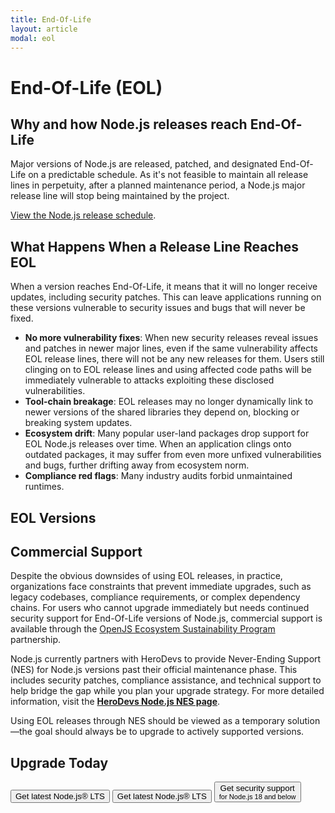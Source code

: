 ```yaml
---
title: End-Of-Life
layout: article
modal: eol
---
```


# End-Of-Life (EOL)

## Why and how Node.js releases reach End-Of-Life

Major versions of Node.js are released, patched, and designated End-Of-Life on a predictable schedule. As it's not feasible to maintain all release lines in perpetuity, after a planned maintenance period, a Node.js major release line will stop being maintained by the project.

[View the Node.js release schedule](/about/releases/).

## What Happens When a Release Line Reaches EOL

When a version reaches End-Of-Life, it means that it will no longer receive updates, including security patches. This can leave applications running on these versions vulnerable to security issues and bugs that will never be fixed.

- **No more vulnerability fixes**: When new security releases reveal issues and patches in newer major lines, even if the same vulnerability affects EOL release lines, there will not be any new releases for them. Users still clinging on to EOL release lines and using affected code paths will be immediately vulnerable to attacks exploiting these disclosed vulnerabilities.
- **Tool-chain breakage**: EOL releases may no longer dynamically link to newer versions of the shared libraries they depend on, blocking or breaking system updates.
- **Ecosystem drift**: Many popular user-land packages drop support for EOL Node.js releases over time. When an application clings onto outdated packages, it may suffer from even more unfixed vulnerabilities and bugs, further drifting away from ecosystem norm.
- **Compliance red flags**: Many industry audits forbid unmaintained runtimes.

## EOL Versions

<EOLTable />

## Commercial Support

Despite the obvious downsides of using EOL releases, in practice, organizations face constraints that prevent immediate upgrades, such as legacy codebases, compliance requirements, or complex dependency chains. For users who cannot upgrade immediately but needs continued security support for End-Of-Life versions of Node.js, commercial support is available through the [OpenJS Ecosystem Sustainability Program](https://openjsf.org/partners) partnership.

Node.js currently partners with HeroDevs to provide Never-Ending Support (NES) for Node.js versions past their official maintenance phase. This includes security patches, compliance assistance, and technical support to help bridge the gap while you plan your upgrade strategy. For more detailed information, visit the [**HeroDevs Node.js NES page**](https://www.herodevs.com/support/node-nes?utm_source=NodeJS+&utm_medium=Link&utm_campaign=Nodejs_eol_support).

Using EOL releases through NES should be viewed as a temporary solution—the goal should always be to upgrade to actively supported versions.

## Upgrade Today

<div className="flex flex-col gap-2">
  <Button kind="special" className="!hidden dark:!block" href="/download">Get latest Node.js® LTS</Button>
  <Button kind="primary" className="!block dark:!hidden" href="/download">Get latest Node.js® LTS</Button>

  <Button kind="secondary" className="!block" href="https://www.herodevs.com/support/node-nes?utm_source=NodeJS+&utm_medium=Link&utm_campaign=Nodejs_eol_support">
    <span>Get security support</span>
    <br />
    <small className="!text-xs">for Node.js 18 and below</small>
  </Button>
</div>
